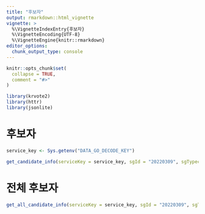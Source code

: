 ```yaml
---
title: "후보자"
output: rmarkdown::html_vignette
vignette: >
  %\VignetteIndexEntry{후보자}
  %\VignetteEncoding{UTF-8}
  %\VignetteEngine{knitr::rmarkdown}
editor_options: 
  chunk_output_type: console
---
```


```r
knitr::opts_chunk$set(
  collapse = TRUE,
  comment = "#>"
)
```

```r
library(krvote2)
library(httr)
library(jsonlite)
```

# 후보자

```r
service_key <- Sys.getenv("DATA_GO_DECODE_KEY")

get_candidate_info(serviceKey = service_key, sgId = "20220309", sgTypecode = "1")
```

# 전체 후보자

```r
get_all_candidate_info(serviceKey = service_key, sgId = "20220309", sgTypecode = "1")
```


